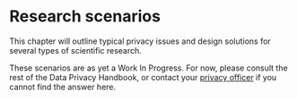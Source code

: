 # Research scenarios {#research-scenarios}

This chapter will outline typical privacy issues and design solutions for 
several types of scientific research. 

:::note
These scenarios are as yet a Work In Progress. For now, please consult the rest 
of the Data Privacy Handbook, or contact your [privacy officer](#support) if you
cannot find the answer here.
:::